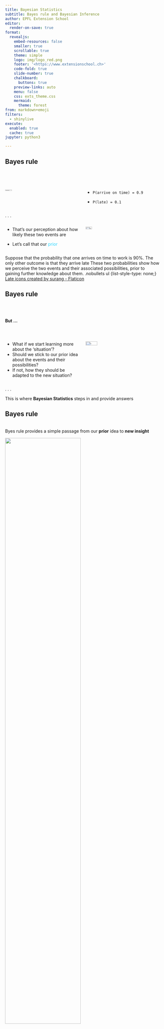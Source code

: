 ```yaml
---
title: Bayesian Statistics
subtitle: Bayes rule and Bayesian Inference
author: EPFL Extension School
editor:
  render-on-save: true
format:
  revealjs:
    embed-resources: false
    smaller: true
    scrollable: true
    theme: simple
    logo: img/logo_red.png
    footer: '<https://www.extensionschool.ch>'
    code-fold: true
    slide-number: true
    chalkboard:
      buttons: true
    preview-links: auto
    menu: false
    css: exts_theme.css
    mermaid:
      theme: forest
from: markdown+emoji
filters:
  - shinylive
execute:
  enabled: true
  cache: true
jupyter: python3

---
```


## Bayes rule 

<br> <br>

::: columns
::: {.column width="50%"}
::: fragment
![](img/clock.png){width="30%" height="20%" fig-align="center"}
:::
:::

::: {.column width="50%"}
::: incremental
-   `P(arrive on time) = 0.9`

-   `P(late) = 0.1`
:::
:::
:::

. . .

::: columns
::: {.column width="50%"}
-   That's our perception about how likely these two events are

-   Let's call that our [prior]{style="color:#2cd5ff"}
:::

::: {.column width="50%"}
![](img/thinking.png){width="30%" height="30%" fig-align="center"}
:::
:::

::: notes
Suppose that the probability that one arrives on time to work is 90%. The only other outcome is that they arrive late These two probabilities show how we perceive the two events and their associated possibilities, prior to gaining further knowledge about them. .nobullets ul {list-style-type: none;} <a href="https://www.flaticon.com/free-icons/late" title="Late icons">Late icons created by surang - Flaticon</a>
:::

## Bayes rule

<br> <br>

**But ...**

<br>

::: columns
::: {.column width="50%"}
::: incremental
-   What if we start learning more about the 'situation'?
-   Should we stick to our prior idea about the events and their possibilities?
-   If not, how they should be adapted to the new situation?
:::
:::

::: {.column width="50%"}
![](img/thinking.png){width="40%" height="30%" right="180" fig-align="center"}
:::
:::

. . .

This is where **Bayesian Statistics** steps in and provide answers

## Bayes rule {.smaller}

<br> Byes rule provides a simple passage from our **prior** idea to **new insight**

::: fragment
![](img/bayes%20-%20rule.png){width="70%" height="70%" fig-align="center"}
:::

::: fragment
![](img/bayes%20-%20rule%20-%20example.jpg){width="70%" height="70%" fig-align="center"}
:::

. . .

let's call the new idea a [posterior]{style="background-color: yellow;"}

. . .

`P(arrive on time) → P(arrive on time | it’s raining)`

::: notes
press c to activate the chalk and circle on the P(arrive on time \| it's raining) and the word posterior press c again to turn it off
:::

## Bayes rule

<br> <br> More formally, Bayes rule says:

$$P(\text{arrive on time} | rain) = \frac{P(rain | \text{arrive on time})P(\text{arrive on time})}{P(rain)}$$

## Bayes rule: an example

::: incremental
-   **Evidence**: a speaker at the forum will be from WEF NY office

-   **My prior**: 90% of WEF employees are on time

-   What is my **posterior**? what is the probability that the speaker will be on time?
:::

::: fragment
![](img/bayes-example.jpg){width="70%" height="70%" fig-align="center"}
:::

::: notes
posterior p(speaker is on time \| ny office) or posterior p(wef on time \| ny office)?
:::

## Bayes rule: an example {.smaller}

![](img/bayes-example.jpg){width="60%" height="60%" fig-align="center"}

::: {style="font-size:14px"}
::: fragment
```{=tex}
\begin{align}
P(\text{on time}|\text{NY office})& = \frac{P(\text{NY office}|\text{on time})\times P(\text{on time})}{P(\text{NY office})} \\
& = \frac{0.4 \times 0.9}{0.4 \times 0.9 + 0.8 \times 0.1} = 0.82
\end{align}
```
:::
:::

. . .

my prior has dropped from **90% to 82%**


::: notes
press c to activate the chalk and circle on the prior 90% and posterior 82% press c again to turn it off
:::

## How to obtain the posterior?

In Bayesian inference, we are interested in the posterior **distribution** of the parameters of interest, and not only in the **point** estimates.
So, question is how to obtain the posterior distribution? thinking face

There are at least two approaches:

- Analytical: based on exact formulas
- Numerical: based on sampling methods



## Analytical approach

Consider the example of flipping a coin, but other real-world examples include:

- the probability of a person having a disease
- the probability of a person buying a product
- the probability of a person clicking on an ad
- the probability of a person defaulting on a loan
- the probability of a person being left handed
- the probability of successful free throw by a player in basketball
- the probability that a baby is a girl
- the probability that a heart surgery patient will survive more than a year after surgery
- the probability that a widget on an assembly line is faulty

## Analytical approach

Here is what we want to do: [violet]{style="color:#962cff"} <-- [blue]{style="color:blue"} + [red]{style="color:red"} 

- we begin with some [prior]{style="color:blue"} distribution of the outcome of coin flips
- we observe some [data]{style="color:red"} that consist of a set of results from flipping the coin
- we infer the [posterior]{style="color:#962cff"} distribution of credibility using Bayes’ rule

$$\color{#962cff}{posterior} : \frac{\color{red}{likelihood}\times\color{blue}{prior}}{\color{red}{evidence}}$$

Mathematically:

$$\color{#962cff}{P(\theta|data)} = \frac{\color{red}{P(data|\theta)}\times\color{blue}{P(\theta)}}{\color{red}{P(data)}}$$

or simply, $\color{#962cff}{P(\theta|data)} \propto \color{red}{P(data|\theta)}\times\color{blue}{P(\theta)}$

or simply, $\color{#962cff}{posterior} \propto \color{red}{likelihood}\times\color{blue}{prior}$

::: notes
The “likelihood” p(D|θ), is the probability that the data could be generated by the model with parameter value θ.
The “evidence” for the model, p(D), is the overall probability of the data according to the model, averaged over all possible parameter values. It is the normalization constant that ensures that the posterior is a proper probability distribution.
The term “evidence” is in fact the “marginal likelihood” that refers specifically to the operation of taking the average of the likelihood, p(D|θ), across all values of θ, weighted by the prior probability of θ.
:::

## Likelihood ... but what is the likelihood? {.smaller}

let's go back to the coin example:

the probability of each outcome can be calculated directly from the Bernoulli distribution which has the form:

$$P(x|\theta) = \theta^x(1-\theta)^{1-x}$$

where $x$ is the outcome of the coin flip (0 or 1) and $\theta$ is the probability of getting a head, and can be fixed to be 0.5, for example.

So, $P(x|\theta=0.5)$ is only a function of $x$.

## Likelihood  ... but what if we fix $x$ and let $\theta$ vary? {.smaller}

In this case we get a function of $\theta$ that is called the (Bernoulli) likelihood function for $\theta$:

$$P(x|\theta) = \theta^x(1-\theta)^{1-x}$$

if we flip the coin N times and get $z=\sum_{i}x_i$  heads, then the likelihood function is:

$$P(x|\theta) = \theta^z(1-\theta)^{N-z}$$

Now we only need to specify the prior: 

$$\color{#962cff}{posterior} \propto \color{red}{likelihood}\times\color{blue}{prior}$$

## Prior  ... what should be the prior? {.smaller}

The prior $P(\theta)$ can be any function that gives probability for the values of $0 \leq \theta \leq 1$.

For example, we can choose a uniform prior, which means that all values of $\theta$ are equally likely. There are many other choices.

In Statistics, there are many instance where the choice is simply a matter of convenience. That's the case here for the prior:

The prior $P(\theta)$ ~ Beta distribution is a convenient choice because it is a **conjugate prior** to the Bernoulli likelihood function.

Conjugate prior means that the posterior distribution is of the same form as the prior distribution:

[prior]{style="color:red"} ~ Beta distribution $\rightarrow$ [posterior]{style="color:#962cff"} ~ Beta distribution

## Beta distribution

Let's see what the Beta distribution looks like:

$$P(\theta) = \frac{\theta^{\alpha-1}(1-\theta)^{\beta-1}}{B(\alpha,\beta)}$$

where $B(\alpha,\beta)$ is the beta function:

$$B(\alpha,\beta) = \int_0^1 \theta^{\alpha-1}(1-\theta)^{\beta-1} d\theta$$

and $\alpha>0$ and $\beta>0$ are the shape parameters of the distribution, and $0 \leq \theta \leq 1$.

## Beta distribution

Let's have a little fun with the [Beta distribution](https://shinylive.io/py/app/#code=NobwRAdghgtgpmAXGKAHVA6VBPMAaMAYwHsIAXOcpMAHQgEsZViAnMgAgGcALeibTgHcoZQtzqNmbdjBGoANsTLz6AIyzYFS9lE7sFZCU1YcIAVybYdeiKjoAzFsRhde-dpJPsAgujzsWSgATOBZ-M3oHJxdOQnocDE4yET1PaVU4ZLo6NFQAfQj2AF52CKwoAHM4PPt5CKCACjp2Ftc+AWFRbgwybjh4RIBrTLFsBoBKPGbWsvkobGIzMjzOehDVKBYmiFbd0vpyiDh5FbW4Da3pvev2AGJ2ABV6ZTgrm5ay7gAWJrAACWIgnYQWIcD0qE2sEyoT0xHs7F6cHYACFMlBgfQkiw1Et6KR2GIoBAqh4yHoeGg4AB+GhgSZvd73PioJZcFQhFgMm5lZlLFbs0K-KC0-y0gAKkPgFBYOhF7AAjP55QAGPDy+k7d4zA685acAWXMCqOXiyXQmXG-AKpWq9VTTVa-ZYIXsAB87FV7FUbo9tI1XJaGveZQhRxOsj420dHwOizILOWWjIv2g8DyqCC9j99veQdaGvG2QgdBC8M4oQAboLdf44wn-OXOKtSONEG8AAJ1pYdwIQDlYRTJqDyMhFWnedhigAiADE-W9S+xU9UM-YJm2HXtbBgWESQTBEnA4I15QBOABsAA5ldf1QG7gAC8scREBIkk5UAHiKAA9v-L7x-Yol0wFQIE4CFCDgBplQwZVFVg09TzwABWZVC03XYDAHJQGh-fwMmSLBMzw-xdQwKAJjwcjVAmSZ2AAckGABaBi8HkQQigAJgw95sLIZ55GghjUWSfQnA2VR6BUMgrBCcDnisewzAgQgBNIBjeJubCfzmDJ5AaFgGIAEhoGhEWSYzNPvbDsD045DJMsUmnMvpLPGazMNabChKqPsGkUQgigYjIkjY9hHChUgihnYdywwmyR0SbhAQmIscnQYDfFQBpcgKegG0rUJ-HWMwKiKB4WDMOBxjAABfPBwGXahAgARwiQJ4HITgeh-Mh8CIUgKCoZAeHaIQRDEeqAF0gA):

::: incremental
-   $\alpha=1$ and $\beta=1$ $\rightarrow$ uniform distribution

-   $\alpha=2$ and $\beta=2$ $\rightarrow$ symmetric distribution

-   $\alpha=2$ and $\beta=5$ $\rightarrow$ skewed distribution

-   $\alpha=5$ and $\beta=2$ $\rightarrow$ skewed distribution
:::

::: notes
note that changing the values of $\alpha$ and $\beta$ changes the shape of the distribution
:::


















## Hands-on Time!

![](img/python-logo-inkscape.svg){width="50%" height="50%" fig-align="center"}

It's your turn:

-   Open the notebook in `Day1-03/hands-on.ipynb`
-   Follow the instructions in the notebook

## Jupyter Notebook

```python
#| code-line-numbers: 7|12
#| eval: true
#| echo: true
#| output: true
# set the boundaries (-inf < a < b < inf)

import numpy as np
import matplotlib.pyplot as plt
from scipy.stats import beta

a0, b0 = 1, 1

# plot probability distribution
x = np.linspace(0,1,100)

plt.plot(x, beta.pdf(x, a0,b0), 'r-', label='prior beta pdf',lw=3)
plt.xlabel('probability')
plt.ylabel('')
plt.title('')
plt.legend(loc='best', frameon=False)

plt.show()
```










##  {#slide1-id data-menu-title="coffee break"}

::: {style="font-size: 5em; font-color: #32a6a8 ;text-align: center"}
Coffee Break <br> :coffee:
:::

##  {background-image="img/working-hours-and-breaks-rules-made-simple-for-employers-and-employees-in-UK-by-Papershift.png" background-size="50%"}

::: footer
[image source](https://www.papershift.com/en/blog/working-hours-break-laws-in-uk-every-owner-employee-should-be-aware-of)
:::

##  {#slide3-id data-menu-title="QA"}

![](img/qa.png){width="30%" height="30%" fig-align="center"}

::: notes
<a href="https://www.flaticon.com/free-icons/qa" title="qa icons">Qa icons created by Freepik - Flaticon</a>
:::

## shiny

```shinylive-python
#| standalone: true
#| viewerHeight: 420
#| eval: true
#| echo: true
#| output: true

from shiny import App, render, ui
import numpy as np
import matplotlib.pyplot as plt

app_ui = ui.page_fluid(
    ui.layout_sidebar(
        ui.panel_sidebar(
            ui.input_slider("period", "Period", 0.5, 4, 1, step=0.5),
            ui.input_slider("amplitude", "Amplitude", 0, 2, 1, step=0.25),
            ui.input_slider("shift", "Phase shift", 0, 2, 0, step=0.1),
        ),
        ui.panel_main(
            ui.output_plot("plot"),
        ),
    ),
)


def server(input, output, session):
    @output
    @render.plot(alt="Sine wave")
    def plot():
        t = np.arange(0.0, 4.0, 0.01)
        s = input.amplitude() * np.sin(
            2 * np.pi / input.period() * (t - input.shift() / 2)
        )
        fig, ax = plt.subplots()
        ax.set_ylim([-2, 2])
        ax.plot(t, s)
        ax.grid()


app = App(app_ui, server)

```
